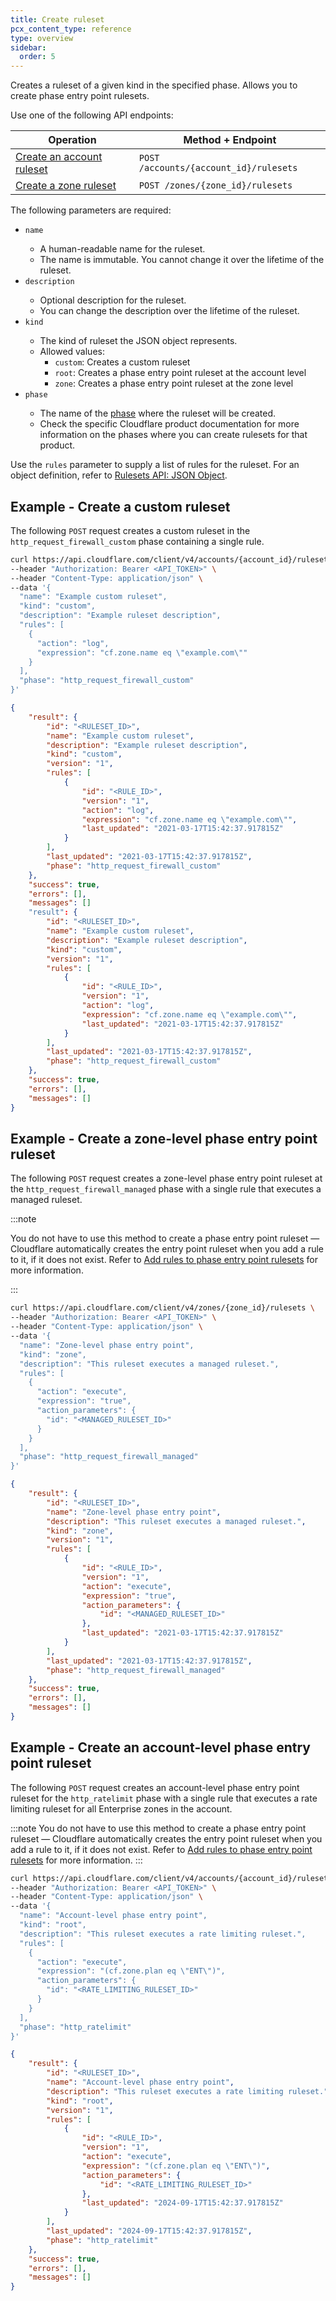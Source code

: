 ```yaml
---
title: Create ruleset
pcx_content_type: reference
type: overview
sidebar:
  order: 5
---
```



Creates a ruleset of a given kind in the specified phase. Allows you to create phase entry point rulesets.

Use one of the following API endpoints:

| Operation                               | Method + Endpoint                      |
| --------------------------------------- | -------------------------------------- |
| [Create an account ruleset][cr-account] | `POST /accounts/{account_id}/rulesets` |
| [Create a zone ruleset][cr-zone]        | `POST /zones/{zone_id}/rulesets`       |

[cr-account]: /api/operations/createAccountRuleset
[cr-zone]: /api/operations/createZoneRuleset

The following parameters are required:

- `name` <Type text="String" />
  - A human-readable name for the ruleset.
  - The name is immutable. You cannot change it over the lifetime of the ruleset.
- `description` <Type text="String" />
  - Optional description for the ruleset.
  - You can change the description over the lifetime of the ruleset.
- `kind` <Type text="String" />
  - The kind of ruleset the JSON object represents.
  - Allowed values:
    - `custom`: Creates a custom ruleset
    - `root`: Creates a phase entry point ruleset at the account level
    - `zone`: Creates a phase entry point ruleset at the zone level
- `phase` <Type text="String" />
  - The name of the [phase](/ruleset-engine/about/phases/) where the ruleset will be created.
  - Check the specific Cloudflare product documentation for more information on the phases where you can create rulesets for that product.

Use the `rules` parameter to supply a list of rules for the ruleset. For an object definition, refer to [Rulesets API: JSON Object](/ruleset-engine/rulesets-api/json-object/).

## Example - Create a custom ruleset

The following `POST` request creates a custom ruleset in the `http_request_firewall_custom` phase containing a single rule.

```bash
curl https://api.cloudflare.com/client/v4/accounts/{account_id}/rulesets \
--header "Authorization: Bearer <API_TOKEN>" \
--header "Content-Type: application/json" \
--data '{
  "name": "Example custom ruleset",
  "kind": "custom",
  "description": "Example ruleset description",
  "rules": [
    {
      "action": "log",
      "expression": "cf.zone.name eq \"example.com\""
    }
  ],
  "phase": "http_request_firewall_custom"
}'
```

```json output
{
	"result": {
		"id": "<RULESET_ID>",
		"name": "Example custom ruleset",
		"description": "Example ruleset description",
		"kind": "custom",
		"version": "1",
		"rules": [
			{
				"id": "<RULE_ID>",
				"version": "1",
				"action": "log",
				"expression": "cf.zone.name eq \"example.com\"",
				"last_updated": "2021-03-17T15:42:37.917815Z"
			}
		],
		"last_updated": "2021-03-17T15:42:37.917815Z",
		"phase": "http_request_firewall_custom"
	},
	"success": true,
	"errors": [],
	"messages": []
	"result": {
		"id": "<RULESET_ID>",
		"name": "Example custom ruleset",
		"description": "Example ruleset description",
		"kind": "custom",
		"version": "1",
		"rules": [
			{
				"id": "<RULE_ID>",
				"version": "1",
				"action": "log",
				"expression": "cf.zone.name eq \"example.com\"",
				"last_updated": "2021-03-17T15:42:37.917815Z"
			}
		],
		"last_updated": "2021-03-17T15:42:37.917815Z",
		"phase": "http_request_firewall_custom"
	},
	"success": true,
	"errors": [],
	"messages": []
}
```

## Example - Create a zone-level phase entry point ruleset

The following `POST` request creates a zone-level phase entry point ruleset at the `http_request_firewall_managed` phase with a single rule that executes a managed ruleset.

:::note

You do not have to use this method to create a phase entry point ruleset — Cloudflare automatically creates the entry point ruleset when you add a rule to it, if it does not exist. Refer to [Add rules to phase entry point rulesets](/ruleset-engine/basic-operations/add-rule-phase-rulesets/) for more information.

:::

```bash
curl https://api.cloudflare.com/client/v4/zones/{zone_id}/rulesets \
--header "Authorization: Bearer <API_TOKEN>" \
--header "Content-Type: application/json" \
--data '{
  "name": "Zone-level phase entry point",
  "kind": "zone",
  "description": "This ruleset executes a managed ruleset.",
  "rules": [
    {
      "action": "execute",
      "expression": "true",
      "action_parameters": {
        "id": "<MANAGED_RULESET_ID>"
      }
    }
  ],
  "phase": "http_request_firewall_managed"
}'
```

```json output
{
	"result": {
		"id": "<RULESET_ID>",
		"name": "Zone-level phase entry point",
		"description": "This ruleset executes a managed ruleset.",
		"kind": "zone",
		"version": "1",
		"rules": [
			{
				"id": "<RULE_ID>",
				"version": "1",
				"action": "execute",
				"expression": "true",
				"action_parameters": {
					"id": "<MANAGED_RULESET_ID>"
				},
				"last_updated": "2021-03-17T15:42:37.917815Z"
			}
		],
		"last_updated": "2021-03-17T15:42:37.917815Z",
		"phase": "http_request_firewall_managed"
	},
	"success": true,
	"errors": [],
	"messages": []
}
```

## Example - Create an account-level phase entry point ruleset

The following `POST` request creates an account-level phase entry point ruleset for the `http_ratelimit` phase with a single rule that executes a rate limiting ruleset for all Enterprise zones in the account.

:::note
You do not have to use this method to create a phase entry point ruleset — Cloudflare automatically creates the entry point ruleset when you add a rule to it, if it does not exist. Refer to [Add rules to phase entry point rulesets](/ruleset-engine/basic-operations/add-rule-phase-rulesets/) for more information.
:::

```bash
curl https://api.cloudflare.com/client/v4/accounts/{account_id}/rulesets \
--header "Authorization: Bearer <API_TOKEN>" \
--header "Content-Type: application/json" \
--data '{
  "name": "Account-level phase entry point",
  "kind": "root",
  "description": "This ruleset executes a rate limiting ruleset.",
  "rules": [
    {
      "action": "execute",
      "expression": "(cf.zone.plan eq \"ENT\")",
      "action_parameters": {
        "id": "<RATE_LIMITING_RULESET_ID>"
      }
    }
  ],
  "phase": "http_ratelimit"
}'
```

```json output
{
	"result": {
		"id": "<RULESET_ID>",
		"name": "Account-level phase entry point",
		"description": "This ruleset executes a rate limiting ruleset.",
		"kind": "root",
		"version": "1",
		"rules": [
			{
				"id": "<RULE_ID>",
				"version": "1",
				"action": "execute",
				"expression": "(cf.zone.plan eq \"ENT\")",
				"action_parameters": {
					"id": "<RATE_LIMITING_RULESET_ID>"
				},
				"last_updated": "2024-09-17T15:42:37.917815Z"
			}
		],
		"last_updated": "2024-09-17T15:42:37.917815Z",
		"phase": "http_ratelimit"
	},
	"success": true,
	"errors": [],
	"messages": []
}
```

<Render file="account-enterprise-zones-only-api" />
